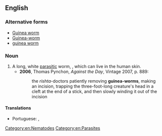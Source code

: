 ==English==

===Alternative forms===
* [[Guinea worm]]
* [[Guinea-worm]]
* [[guinea worm]]

===Noun===
{{en-noun|head=[[Guinea|guinea]]-[[worm]]}}

# A long, white [[parasitic]] worm, {{taxlink|Dracunculus medinensis|species|noshow=1}}, which can live in the human skin.
#* '''2006''', Thomas Pynchon, ''Against the Day'', Vintage 2007, p. 889:
#*: the ''rishta''-doctors patiently removing '''guinea-worms''', making an incision, trapping the three-foot-long creature's head in a cleft at the end of a stick, and then slowly winding it out of the incision

====Translations====
{{trans-top|''Dracunculus medinensis''}}
* Portuguese: {{t|pt|verme da Guiné|m}}, {{t|pt|bicho da costa|m}}
{{trans-mid}}
{{trans-bottom}}

[[Category:en:Nematodes]]
[[Category:en:Parasites]]